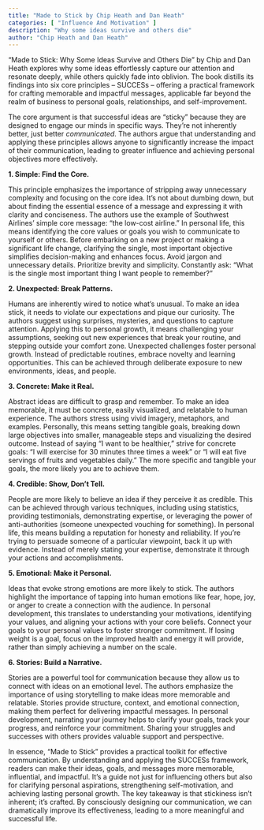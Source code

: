 ```yaml
---
title: "Made to Stick by Chip Heath and Dan Heath"
categories: [ "Influence And Motivation" ]
description: "Why some ideas survive and others die"
author: "Chip Heath and Dan Heath"
---
```

"Made to Stick: Why Some Ideas Survive and Others Die" by Chip and Dan Heath explores why some ideas effortlessly capture our attention and resonate deeply, while others quickly fade into oblivion.  The book distills its findings into six core principles – SUCCESs –  offering a practical framework for crafting memorable and impactful messages, applicable far beyond the realm of business to personal goals, relationships, and self-improvement.

The core argument is that successful ideas are "sticky" because they are designed to engage our minds in specific ways. They're not inherently better, just better *communicated*. The authors argue that understanding and applying these principles allows anyone to significantly increase the impact of their communication, leading to greater influence and achieving personal objectives more effectively.

**1. Simple: Find the Core.**

This principle emphasizes the importance of stripping away unnecessary complexity and focusing on the core idea.  It's not about dumbing down, but about finding the essential essence of a message and expressing it with clarity and conciseness.  The authors use the example of Southwest Airlines’ simple core message: “the low-cost airline.”  In personal life, this means identifying the core values or goals you wish to communicate to yourself or others. Before embarking on a new project or making a significant life change,  clarifying the single, most important objective simplifies decision-making and enhances focus.  Avoid jargon and unnecessary details. Prioritize brevity and simplicity.  Constantly ask: "What is the single most important thing I want people to remember?"

**2. Unexpected: Break Patterns.**

Humans are inherently wired to notice what's unusual.  To make an idea stick, it needs to violate our expectations and pique our curiosity.  The authors suggest using surprises, mysteries, and questions to capture attention.  Applying this to personal growth, it means challenging your assumptions, seeking out new experiences that break your routine, and stepping outside your comfort zone.  Unexpected challenges foster personal growth. Instead of predictable routines, embrace novelty and learning opportunities.  This can be achieved through deliberate exposure to new environments, ideas, and people.

**3. Concrete: Make it Real.**

Abstract ideas are difficult to grasp and remember.  To make an idea memorable, it must be concrete, easily visualized, and relatable to human experience. The authors stress using vivid imagery, metaphors, and examples.  Personally, this means setting tangible goals, breaking down large objectives into smaller, manageable steps and visualizing the desired outcome. Instead of saying "I want to be healthier," strive for concrete goals: "I will exercise for 30 minutes three times a week" or "I will eat five servings of fruits and vegetables daily."  The more specific and tangible your goals, the more likely you are to achieve them.

**4. Credible: Show, Don't Tell.**

People are more likely to believe an idea if they perceive it as credible. This can be achieved through various techniques, including using statistics, providing testimonials, demonstrating expertise, or leveraging the power of anti-authorities (someone unexpected vouching for something). In personal life, this means building a reputation for honesty and reliability.  If you’re trying to persuade someone of a particular viewpoint, back it up with evidence.  Instead of merely stating your expertise, demonstrate it through your actions and accomplishments.

**5. Emotional: Make it Personal.**

Ideas that evoke strong emotions are more likely to stick. The authors highlight the importance of tapping into human emotions like fear, hope, joy, or anger to create a connection with the audience.  In personal development, this translates to understanding your motivations, identifying your values, and aligning your actions with your core beliefs. Connect your goals to your personal values to foster stronger commitment. If losing weight is a goal, focus on the improved health and energy it will provide, rather than simply achieving a number on the scale.

**6. Stories: Build a Narrative.**

Stories are a powerful tool for communication because they allow us to connect with ideas on an emotional level.  The authors emphasize the importance of using storytelling to make ideas more memorable and relatable. Stories provide structure, context, and emotional connection, making them perfect for delivering impactful messages. In personal development, narrating your journey helps to clarify your goals, track your progress, and reinforce your commitment. Sharing your struggles and successes with others provides valuable support and perspective.


In essence, "Made to Stick" provides a practical toolkit for effective communication.  By understanding and applying the SUCCESs framework, readers can make their ideas, goals, and messages more memorable, influential, and impactful. It's a guide not just for influencing others but also for clarifying personal aspirations, strengthening self-motivation, and achieving lasting personal growth. The key takeaway is that stickiness isn't inherent; it's crafted. By consciously designing our communication, we can dramatically improve its effectiveness, leading to a more meaningful and successful life.

